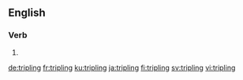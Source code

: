 ==English==

===Verb===
{{head|en|present participle}}

# {{present participle of|triple|lang=en|nocat=1}}

[[de:tripling]]
[[fr:tripling]]
[[ku:tripling]]
[[ja:tripling]]
[[fi:tripling]]
[[sv:tripling]]
[[vi:tripling]]